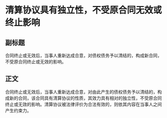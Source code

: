 # 清算协议具有独立性，不受原合同无效或终止影响
## 副标题
合同终止或无效后，当事人重新达成合意，对债权债务予以清结的，构成新合同，不受原合同终止或无效的影响。
## 正文
合同终止或无效后，当事人重新达成合意，对由此产生的债权债务予以清结的，构成新的合同，该合同具有清算协议的性质，其效力具有相对的独立性，不受原合同终止或无效的影响。清算协议被法律评价为合法有效的，则依其内容在当事人之间产生约束力。